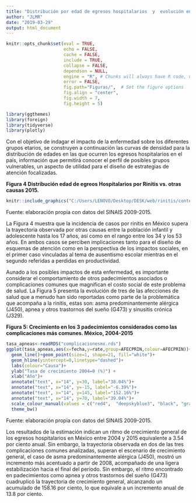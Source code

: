 ```yaml
---
title: "Distribución por edad de egresos hospitalarios  y  evolución en padecimientos asociados"
author: "JLMR"
date: "2019-03-29"
output: html_document
---
```




```r
knitr::opts_chunk$set(eval = TRUE, 
                      echo = FALSE, 
                      cache = FALSE,
                      include = TRUE,
                      collapse = FALSE,
                      dependson = NULL,
                      engine = "R", # Chunks will always have R code, unless noted
                      error = FALSE,                      
                      fig.path="Figuras/",  # Set the figure options
                      fig.align = "center", 
                      fig.width = 7,
                      fig.height = 5)
```



```r
library(ggthemes)
library(foreign)
library(tidyverse)
library(plotly)

```





Con el objetivo de indagar el impacto de la enfermedad sobre los diferentes grupos etarios, se construyen a continuación las curvas de densidad
para la distribución de edades en las que ocurren los egresos hospitalarios
en el país, información que permitirá conocer el perfil de posibles grupos
vulnerables, un aspecto de utilidad para el diseño de estrategias de atención
focalizadas.


**Figura 4  Distribución edad de egreos Hospitalarios por Rinitis vs. otras causas 2015.**
```r
knitr::include_graphics("C:/Users/LENOVO/Desktop/DESK/web/rinitis/content/post/cayman-typography/Age_density.jpg")
```
Fuente: elaboración propia con datos del SINAIS 2009-2015.

La Figura 4 muestra que la incidencia de casos por rinitis en México
supera la trayectoria observada por otras causas entre la población infantil
y adolescente hasta los 17 años, así como en el rango entre los 34 y los
53 años. En ambos casos se perciben implicaciones tanto para el diseño
de esquemas de atención como en la perspectiva de los impactos sociales,
en el primer caso vinculadas al tema de ausentismo escolar mientras en el
segundo referidas a perdidas en productividad.

Aunado a los posibles impactos de esta enfermedad, es importante considerar el comportamiento de otros padecimientos asociados o complicaciones comunes que magnifican el costo social de este problema de salud.
La Figura 5 presenta la evolución de tres de las afecciones de salud que a
menudo han sido reportadas como parte de la problemática que acompaña
a la rinitis, estas son: asma predominantemente alérgica (J450), apnea y
otros trastornos del sueño (G473) y sinusitis crónica (J329).


**Figura 5: Crecimiento en los 3 padecimientos considerados como las complicaciones más comunes.
México, 2004-2015**

```r

tasa_apneas<-readRDS("complicacionesmx.rds")
ggplot(tasa_apneas,aes(x=fecha,y=rate,group=AFECPRIN,colour=AFECPRIN))+
  geom_line()+geom_point(size=1, shape=21, fill="white")+
  geom_hline(yintercept=0,linetype="dashed")+
  labs(colour="Causa")+
  ylab("Tasa de crecimiento 2004=0 (%)") +
  xlab("Año")+
  annotate("text", x="14", y=30, label="38.04%")+
  annotate("text", x="14", y=-15, label="-6.39%")+
  annotate("text", x="14", y=145, label="152.16%")+  
  annotate("text", x="14", y=70, label="39.04%")+
  scale_colour_manual(values = c("red4",  "deepskyblue3", "black", "gray70"))+
  theme_bw()

```

Fuente: elaboración propia con datos del SINAIS 2009-2015.


Los resultados de la estimación indican un ritmo de crecimiento general
de los egresos hospitalarios en México entre 2004 y 2015 equivalente a
3.54 por ciento anual.
Sin embargo, la trayectoria observada en dos de las tres complicaciones
comunes analizadas, superan el escenario de crecimiento general, el caso
de asma predominantemente alérgica (J450), mostró un incremento más
acentuado a partir de 2008, acompañado de una ligera estabilización hacia
el final del periodo. Sin embargo, el ritmo encontrado en padecimientos
como apnea y otros trastornos del sueño (G473) cuadruplicó la trayectoria
de crecimiento general, alcanzando un acumulado de 158.16 por ciento, lo
que equivale a un incremento anual de 13.8 por ciento.


